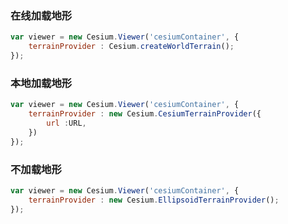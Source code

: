 

### 在线加载地形

```js
var viewer = new Cesium.Viewer('cesiumContainer', {
    terrainProvider : Cesium.createWorldTerrain();
});
```

### 本地加载地形

```js
var viewer = new Cesium.Viewer('cesiumContainer', {
    terrainProvider : new Cesium.CesiumTerrainProvider({
        url :URL,
    })
});
```

### 不加载地形

```js
var viewer = new Cesium.Viewer('cesiumContainer', {
    terrainProvider : new Cesium.EllipsoidTerrainProvider();
});
```
